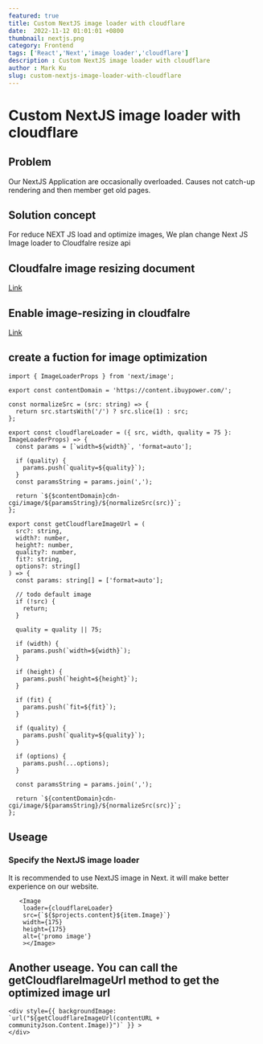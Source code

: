 ```yaml
---
featured: true
title: Custom NextJS image loader with cloudflare
date:  2022-11-12 01:01:01 +0800
thumbnail: nextjs.png
category: Frontend
tags: ['React','Next','image loader','cloudflare']
description : Custom NextJS image loader with cloudflare
author : Mark Ku
slug: custom-nextjs-image-loader-with-cloudflare
---
```

# Custom NextJS image loader with cloudflare
## Problem 
Our NextJS Application are occasionally overloaded.
Causes not catch-up rendering and then member get old pages.

## Solution concept
For reduce NEXT JS load and optimize images, We plan change Next JS Image loader to Cloudfalre resize api

## Cloudfalre image resizing document
[Link](https://developers.cloudflare.com/images/image-resizing/integration-with-frameworks/)

## Enable image-resizing in cloudfalre 
[Link](https://developers.cloudflare.com/images/image-resizing/enable-image-resizing/)

## create a fuction for image optimization  
```
import { ImageLoaderProps } from 'next/image';

export const contentDomain = 'https://content.ibuypower.com/';

const normalizeSrc = (src: string) => {
  return src.startsWith('/') ? src.slice(1) : src;
};

export const cloudflareLoader = ({ src, width, quality = 75 }: ImageLoaderProps) => {
  const params = [`width=${width}`, 'format=auto'];

  if (quality) {
    params.push(`quality=${quality}`);
  }
  const paramsString = params.join(',');

  return `${$contentDomain}cdn-cgi/image/${paramsString}/${normalizeSrc(src)}`;
};

export const getCloudflareImageUrl = (
  src?: string,
  width?: number,
  height?: number,
  quality?: number,
  fit?: string,
  options?: string[]
) => {
  const params: string[] = ['format=auto'];

  // todo default image
  if (!src) {
    return;
  }

  quality = quality || 75;

  if (width) {
    params.push(`width=${width}`);
  }

  if (height) {
    params.push(`height=${height}`);
  }

  if (fit) {
    params.push(`fit=${fit}`);
  }

  if (quality) {
    params.push(`quality=${quality}`);
  }

  if (options) {
    params.push(...options);
  }

  const paramsString = params.join(',');

  return `${contentDomain}cdn-cgi/image/${paramsString}/${normalizeSrc(src)}`;
};

```

## Useage
### Specify the NextJS image loader
It is recommended to use NextJS image in Next.
it will make better experience on our website. 
```
   <Image
    loader={cloudflareLoader}
    src={`${$projects.content}${item.Image}`}
    width={175}
    height={175}
    alt={'promo image'}
    ></Image>
```

## Another useage. You can call the getCloudflareImageUrl method to get the optimized image url

```
<div style={{ backgroundImage: `url("${getCloudflareImageUrl(contentURL + communityJson.Content.Image)}")` }} >
</div>
```